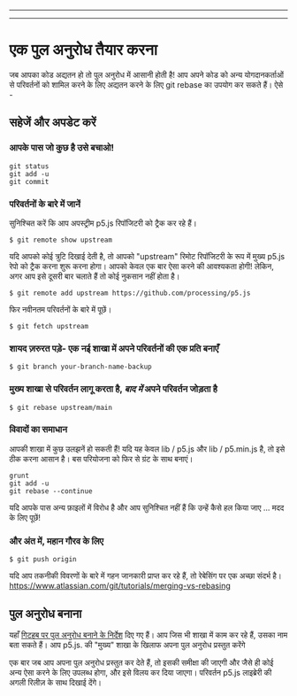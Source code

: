 
  ---
  
  ---
  # एक पुल अनुरोध तैयार करना

जब आपका कोड अद्यतन हो तो पुल अनुरोध में आसानी होती है! आप अपने कोड को अन्य योगदानकर्ताओं से परिवर्तनों को शामिल करने के लिए अद्यतन करने के लिए git rebase का उपयोग कर सकते हैं। ऐसे -

## सहेजें और अपडेट करें

### आपके पास जो कुछ है उसे बचाओ!
    git status 
    git add -u
    git commit

### परिवर्तनों के बारे में जानें
सुनिश्चित करें कि आप अपस्ट्रीम p5.js रिपॉजिटरी को ट्रैक कर रहे हैं।

    $ git remote show upstream

यदि आपको कोई त्रुटि दिखाई देती है, तो आपको "upstream" रिमोट रिपॉजिटरी के रूप में मुख्य p5.js रेपो को ट्रैक करना शुरू करना होगा। आपको केवल एक बार ऐसा करने की आवश्यकता होगी! लेकिन, अगर आप इसे दूसरी बार चलाते हैं तो कोई नुकसान नहीं होता है।

    $ git remote add upstream https://github.com/processing/p5.js

फिर नवीनतम परिवर्तनों के बारे में पूछें।

    $ git fetch upstream 

### शायद ज़रुरत पड़े- एक नई शाखा में अपने परिवर्तनों की एक प्रति बनाएँ
    $ git branch your-branch-name-backup 

### मुख्य शाखा से परिवर्तन लागू करता है, *बाद में* अपने परिवर्तन जोड़ता है
    $ git rebase upstream/main 

### विवादों का समाधान
आपकी शाखा में कुछ उलझनें हो सकती हैं!
यदि यह केवल lib / p5.js और lib / p5.min.js है, तो इसे ठीक करना आसान है। बस परियोजना को फिर से ग्रंट के साथ बनाएं।

    grunt 
    git add -u
    git rebase --continue

यदि आपके पास अन्य फ़ाइलों में विरोध है और आप सुनिश्चित नहीं हैं कि उन्हें कैसे हल किया जाए ... मदद के लिए पूछें!

### और अंत में, महान गौरव के लिए
    $ git push origin

यदि आप तकनीकी विवरणों के बारे में गहन जानकारी प्राप्त कर रहे हैं, तो रेबेसिंग पर एक अच्छा संदर्भ है। https://www.atlassian.com/git/tutorials/merging-vs-rebasing

## पुल अनुरोध बनाना

यहाँ [गिटहब पर पुल अनुरोध बनाने के निर्देश](https://help.github.com/articles/creating-a-pull-request/) दिए गए हैं। आप जिस भी शाखा में काम कर रहे हैं, उसका नाम बता सकते हैं। आप p5.js. की "मुख्य" शाखा के खिलाफ अपना पुल अनुरोध प्रस्तुत करेंगे

एक बार जब आप अपना पुल अनुरोध प्रस्तुत कर देते हैं, तो इसकी समीक्षा की जाएगी और जैसे ही कोई अन्य ऐसा करने के लिए उपलब्ध होगा, और इसे विलय कर दिया जाएगा। परिवर्तन p5.js लाइब्रेरी की अगली रिलीज़ के साथ दिखाई देंगे।
  